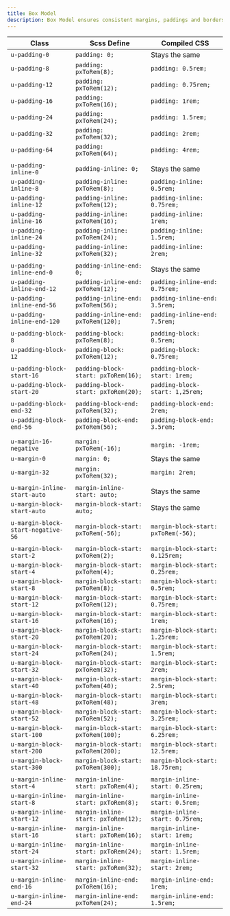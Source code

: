 ```yaml
---
title: Box Model
description: Box Model ensures consistent margins, paddings and borders across our products. The class name is presented in pixels, but being translated to REM units via Scss functions during compilation.
---
```


| Class                              | Scss Define                        | Compiled CSS                  |
| ---------------------------------- | ---------------------------------- | ----------------------------- |
| `u-padding-0`                      | `padding: 0;`                      | Stays the same                |
| `u-padding-8`                      | `padding: pxToRem(8);`             | `padding: 0.5rem;`            |
| `u-padding-12`                     | `padding: pxToRem(12);`            | `padding: 0.75rem;`           |
| `u-padding-16`                     | `padding: pxToRem(16);`            | `padding: 1rem;`              |
| `u-padding-24`                     | `padding: pxToRem(24);`            | `padding: 1.5rem;`            |
| `u-padding-32`                     | `padding: pxToRem(32);`            | `padding: 2rem;`              |
| `u-padding-64`                     | `padding: pxToRem(64);`            | `padding: 4rem;`              |
|                                    |                                    |                               |
| `u-padding-inline-0`               | `padding-inline: 0;`               | Stays the same                |
| `u-padding-inline-8`               | `padding-inline: pxToRem(8);`      | `padding-inline: 0.5rem;`     |
| `u-padding-inline-12`              | `padding-inline: pxToRem(12);`     | `padding-inline: 0.75rem;`    |
| `u-padding-inline-16`              | `padding-inline: pxToRem(16);`     | `padding-inline: 1rem;`       |
| `u-padding-inline-24`              | `padding-inline: pxToRem(24);`     | `padding-inline: 1.5rem;`     |
| `u-padding-inline-32`              | `padding-inline: pxToRem(32);`     | `padding-inline: 2rem;`       |
|                                    |                                   |                                |
| `u-padding-inline-end-0`           | `padding-inline-end: 0;`           | Stays the same                |
| `u-padding-inline-end-12`          | `padding-inline-end: pxToRem(12);` | `padding-inline-end: 0.75rem;`|
| `u-padding-inline-end-56`          | `padding-inline-end: pxToRem(56);` | `padding-inline-end: 3.5rem;` |
| `u-padding-inline-end-120`         | `padding-inline-end: pxToRem(120);`| `padding-inline-end: 7.5rem;` |
|                                    |                                    |                               |
| `u-padding-block-8`                | `padding-block: pxToRem(8);`       | `padding-block: 0.5rem;`      |
| `u-padding-block-12`               | `padding-block: pxToRem(12);`      | `padding-block: 0.75rem;`     |
|                                    |                                    |                               |
| `u-padding-block-start-16`         | `padding-block-start: pxToRem(16);`| `padding-block-start: 1rem;`  |
| `u-padding-block-start-20`         | `padding-block-start: pxToRem(20);`| `padding-block-start: 1,25rem;`|
|                                    |                                    |                               |
| `u-padding-block-end-32`           | `padding-block-end: pxToRem(32);`  | `padding-block-end: 2rem;`    |
| `u-padding-block-end-56`           | `padding-block-end: pxToRem(56);`  | `padding-block-end: 3.5rem;`  |
|                                    |                                    |                               |
|                                    |                                    |                               |
| `u-margin-16-negative`             | `margin: pxToRem(-16);`            | `margin: -1rem;`              |
| `u-margin-0`                       | `margin: 0;`                       | Stays the same                |
| `u-margin-32`                      | `margin: pxToRem(32);`             | `margin: 2rem;`               |
|                                    |                                    |                               |
| `u-margin-inline-start-auto`       | `margin-inline-start: auto;`       | Stays the same                |
| `u-margin-block-start-auto`        | `margin-block-start: auto;`        | Stays the same                |
|                                    |                                    |                               |
| `u-margin-block-start-negative-56` | `margin-block-start: pxToRem(-56);`| `margin-block-start: pxToRem(-56);`|
|                                    |                                    |                                          |
| `u-margin-block-start-2`           | `margin-block-start: pxToRem(2);`  | `margin-block-start: 0.125rem;`          |
| `u-margin-block-start-4`           | `margin-block-start: pxToRem(4);`  | `margin-block-start: 0.25rem;`           |
| `u-margin-block-start-8`           | `margin-block-start: pxToRem(8);`  | `margin-block-start: 0.5rem;`            |
| `u-margin-block-start-12`          | `margin-block-start: pxToRem(12);` | `margin-block-start: 0.75rem;`           |
| `u-margin-block-start-16`          | `margin-block-start: pxToRem(16);` | `margin-block-start: 1rem;`              |
| `u-margin-block-start-20`          | `margin-block-start: pxToRem(20);` | `margin-block-start: 1.25rem;`           |
| `u-margin-block-start-24`          | `margin-block-start: pxToRem(24);` | `margin-block-start: 1.5rem;`            |
| `u-margin-block-start-32`          | `margin-block-start: pxToRem(32);` | `margin-block-start: 2rem;`              |
| `u-margin-block-start-40`          | `margin-block-start: pxToRem(40);` | `margin-block-start: 2.5rem;`            |
| `u-margin-block-start-48`          | `margin-block-start: pxToRem(48);` | `margin-block-start: 3rem;`              |
| `u-margin-block-start-52`          | `margin-block-start: pxToRem(52);` | `margin-block-start: 3.25rem;`           |
| `u-margin-block-start-100`         | `margin-block-start: pxToRem(100);`| `margin-block-start: 6.25rem;`           |
| `u-margin-block-start-200`         | `margin-block-start: pxToRem(200);`| `margin-block-start: 12.5rem;`           |
| `u-margin-block-start-300`         | `margin-block-start: pxToRem(300);`| `margin-block-start: 18.75rem;`          |
|                                    |                                    |                                          |
| `u-margin-inline-start-4`          | `margin-inline-start: pxToRem(4);` | `margin-inline-start: 0.25rem;`          |
| `u-margin-inline-start-8`          | `margin-inline-start: pxToRem(8);` | `margin-inline-start: 0.5rem;`           |
| `u-margin-inline-start-12`         | `margin-inline-start: pxToRem(12);`| `margin-inline-start: 0.75rem;`          |
| `u-margin-inline-start-16`         | `margin-inline-start: pxToRem(16);`| `margin-inline-start: 1rem;`             |
| `u-margin-inline-start-24`         | `margin-inline-start: pxToRem(24);`| `margin-inline-start: 1.5rem;`           |
| `u-margin-inline-start-32`         | `margin-inline-start: pxToRem(32);`| `margin-inline-start: 2rem;`             |
|                                    |                                    |                                          |
| `u-margin-inline-end-16`           | `margin-inline-end: pxToRem(16);`  | `margin-inline-end: 1rem;`               |
| `u-margin-inline-end-24`           | `margin-inline-end: pxToRem(24);`  | `margin-inline-end: 1.5rem;`             |

<CodePreview>
  <div class="box u-margin-block-start-32 u-padding-block-end-56"></div>
</CodePreview>
